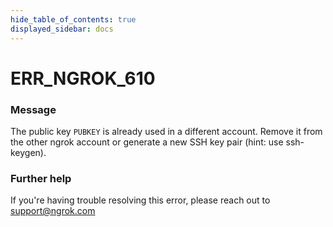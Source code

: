 ```yaml
---
hide_table_of_contents: true
displayed_sidebar: docs
---
```



# ERR_NGROK_610

### Message
The public key `PUBKEY` is already used in a different account. Remove it from the other ngrok account or generate a new SSH key pair (hint: use ssh-keygen).

<ErrorDetails error='err_ngrok_610' />


### Further help
If you're having trouble resolving this error, please reach out to [support@ngrok.com](mailto:support@ngrok.com?subject=Help%20with%20ERR_NGROK_610)


